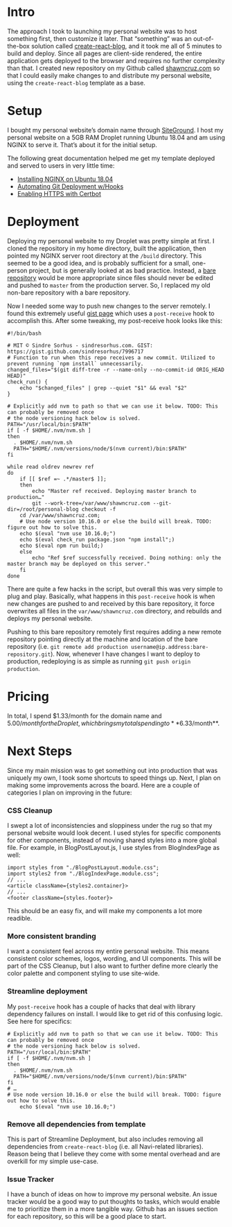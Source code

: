 
# Intro
The approach I took to launching my personal website was to host something first, then customize it later. That “something” was an out-of-the-box solution called [create-react-blog](https://github.com/jamesknelson/create-react-blog), and it took me all of 5 minutes to build and deploy. Since all pages are client-side rendered, the entire application gets deployed to the browser and requires no further complexity than that. I created new repository on my Github called [shawncruz.com](https://github.com/shawncruz/shawncruz.com) so that I could easily make changes to and distribute my personal website, using the `create-react-blog` template as a base. 

# Setup

I bought my personal website’s domain name through [SiteGround](https://www.siteground.com/kb/how_can_i_purchase_from_siteground_a_new_domain_name/). I host my personal website on a 5GB RAM Droplet running Ubuntu 18.04 and am using NGINX to serve it. That’s about it for the initial setup. 

The following great documentation helped me get my template deployed and served to users in very little time:
- [Installing NGINX on Ubuntu 18.04](https://www.digitalocean.com/community/tutorials/how-to-install-nginx-on-ubuntu-18-04)
- [Automating Git Deployment w/Hooks](https://gist.github.com/noelboss/3fe13927025b89757f8fb12e9066f2fa)
- [Enabling HTTPS with Certbot](https://certbot.eff.org/lets-encrypt/ubuntubionic-nginx.html)

# Deployment

Deploying my personal website to my Droplet was pretty simple at first. I cloned the repository in my home directory, built the application, then pointed my NGINX server root directory at the `/build` directory. This seemed to be a good idea, and is probably sufficient for a small, one-person project, but is generally looked at as bad practice. Instead, a [bare repository](https://www.saintsjd.com/2011/01/what-is-a-bare-git-repository/) would be more appropriate since files should never be edited and pushed to `master` from the production server. So, I replaced my old non-bare repository with a bare repository. 

Now I needed some way to push new changes to the server remotely. I found this extremely useful [gist page](https://gist.github.com/noelboss/3fe13927025b89757f8fb12e9066f2fa) which uses a `post-receive` hook to accomplish this. After some tweaking, my post-receive hook looks like this:
```
#!/bin/bash

# MIT © Sindre Sorhus - sindresorhus.com. GIST: https://gist.github.com/sindresorhus/7996717
# Function to run when this repo receives a new commit. Utilized to prevent running `npm install` unnecessarily.
changed_files="$(git diff-tree -r --name-only --no-commit-id ORIG_HEAD HEAD)"
check_run() {
	echo "$changed_files" | grep --quiet "$1" && eval "$2"
}

# Explicitly add nvm to path so that we can use it below. TODO: This can probably be removed once
# the node versioning hack below is solved.
PATH="/usr/local/bin:$PATH"
if [ -f $HOME/.nvm/nvm.sh ]
then
  . $HOME/.nvm/nvm.sh
  PATH="$HOME/.nvm/versions/node/$(nvm current)/bin:$PATH"
fi

while read oldrev newrev ref
do
    if [[ $ref =~ .*/master$ ]];
    then
        echo "Master ref received. Deploying master branch to production…"
        git --work-tree=/var/www/shawncruz.com --git-dir=/root/personal-blog checkout -f
	cd /var/www/shawncruz.com;
	# Use node version 10.16.0 or else the build will break. TODO: figure out how to solve this.
	echo $(eval "nvm use 10.16.0;")
	echo $(eval check_run package.json "npm install";)
	echo $(eval npm run build;)
    else
        echo "Ref $ref successfully received. Doing nothing: only the master branch may be deployed on this server."
    fi
done
```

There are quite a few hacks in the script, but overall this was very simple to plug and play. Basically, what happens in this `post-receive` hook is when new changes are pushed to and received by this bare repository, it force overwrites all files in the `var/www/shawncruz.com`  directory, and rebuilds and deploys my personal website. 

Pushing to this bare repository remotely first requires adding a new remote repository pointing directly at the machine and location of the bare repository (i.e. `git remote add production username@ip.address:bare-repository.git`). Now, whenever I have changes I want to deploy to production, redeploying is as simple as running `git push origin production`.

# Pricing
In total, I spend $1.33/month for the domain name and $5.00/month for the Droplet, which brings my total spending to **$6.33/month**.

# Next Steps

Since my main mission was to get something out into production that was uniquely my own, I took some shortcuts to speed things up. Next, I plan on making some improvements across the board. Here are a couple of categories I plan on improving in the future:

### CSS Cleanup
I swept a lot of inconsistencies and sloppiness under the rug so that my personal website would look decent. I used styles for specific components for other components, instead of moving shared styles into a more global file.
For example, in BlogPostLayout.js, I use styles from BlogIndexPage as well:
```
import styles from "./BlogPostLayout.module.css";
import styles2 from "./BlogIndexPage.module.css";
// ...
<article className={styles2.container}>
// ...
<footer className={styles.footer}>
```
This should be an easy fix, and will make my components a lot more readible.

### More consistent branding

I want a consistent feel across my entire personal website. This means consistent color schemes, logos, wording, and UI components. This will be part of the CSS Cleanup, but I also want to further define more clearly the color palette and component styling to use site-wide.

### Streamline deployment

My `post-receive` hook has a couple of hacks that deal with library dependency failures on install. I would like to get rid of this confusing logic. See here for specifics:
```
# Explicitly add nvm to path so that we can use it below. TODO: This can probably be removed once
# the node versioning hack below is solved.
PATH="/usr/local/bin:$PATH"
if [ -f $HOME/.nvm/nvm.sh ]
then
  . $HOME/.nvm/nvm.sh
  PATH="$HOME/.nvm/versions/node/$(nvm current)/bin:$PATH"
fi
# …
# Use node version 10.16.0 or else the build will break. TODO: figure out how to solve this.
	echo $(eval "nvm use 10.16.0;")
```

### Remove all dependencies from template 

This is part of Streamline Deployment, but also includes removing all dependencies from `create-react-blog` (i.e. all Navi-related libraries). Reason being that I believe they come with some mental overhead and are overkill for my simple use-case.

### Issue Tracker
I have a bunch of ideas on how to improve my personal website. An issue tracker would be a good way to put thoughts to tasks, which would enable me to prioritize them in a more tangible way. Github has an issues section for each repository, so this will be a good place to start.
